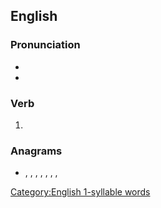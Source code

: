 ==English==

===Pronunciation===
* {{IPA|/bɹeɪzd/|lang=en}}
* {{rhymes|eɪzd|lang=en}}
{{rfap|lang=en}}

===Verb===
{{head|en|verb form}}

# {{en-past of|braise}}

===Anagrams===
* {{l|en|abiders}}, {{l|en|air beds}}, {{l|en|airbeds}}, {{l|en|barside}}, {{l|en|darbies}}, {{l|en|sea bird}}, {{l|en|seabird}}, {{l|en|sidebar}}

[[Category:English 1-syllable words]]